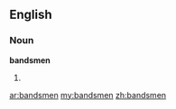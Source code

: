 ==English==

===Noun===
'''bandsmen'''

# {{plural of|[[bandsman]]}}

[[ar:bandsmen]]
[[my:bandsmen]]
[[zh:bandsmen]]
